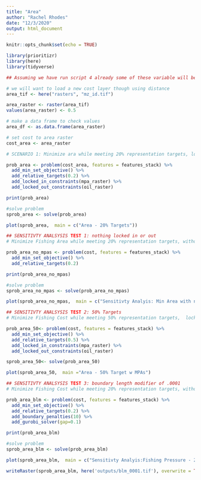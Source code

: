 ```yaml
---
title: "Area"
author: "Rachel Rhodes"
date: "12/3/2020"
output: html_document
---
```


```r
knitr::opts_chunk$set(echo = TRUE)

library(prioritizr)
library(here)
library(tidyverse)
```

```r
## Assuming we have run script 4 already some of these variable will be in the environment

# we will want to load a new cost layer though using distance
area_tif <- here("rasters", "mz_id.tif")

area_raster <- raster(area_tif)
values(area_raster) <- 0.5

# make a data frame to check values
area_df <- as.data.frame(area_raster)

# set cost to area raster
cost_area <- area_raster

```



```r
# SCENARIO 1: Minimize ara while meeting 20% representation targets, locking in MPAs, and locking out oil rigs

prob_area <- problem(cost_area, features = features_stack) %>%
  add_min_set_objective() %>%
  add_relative_targets(0.2) %>%
  add_locked_in_constraints(mpa_raster) %>%
  add_locked_out_constraints(oil_raster)

print(prob_area)

#solve problem
sprob_area <- solve(prob_area)

plot(sprob_area,  main = c("Area - 20% Targets"))

```

```r
## SENSITIVTY ANALSYSIS TEST 1: nothing locked in or out
# Minimize Fishing Area while meeting 20% representation targets, without locking in MPAs, and locking out oil rigs

prob_area_no_mpas <- problem(cost, features = features_stack) %>%
  add_min_set_objective() %>%
  add_relative_targets(0.2)

print(prob_area_no_mpas)

#solve problem
sprob_area_no_mpas <- solve(prob_area_no_mpas)

plot(sprob_area_no_mpas,  main = c("Sensitivty Analyis: Min Area with no MPAs"))
```

```r
## SENSITIVTY ANALSYSIS TEST 2: 50% Targets
# Minimize Fishing Cost while meeting 50% representation targets,  locking in MPAs, and locking out oil rigs

prob_area_50<- problem(cost, features = features_stack) %>%
  add_min_set_objective() %>%
  add_relative_targets(0.5) %>%
  add_locked_in_constraints(mpa_raster) %>%
  add_locked_out_constraints(oil_raster)

sprob_area_50<- solve(prob_area_50)

plot(sprob_area_50,  main ="Area - 50% Target w MPAs")
```

```r
## SENSITIVTY ANALSYSIS TEST 3: boundary length modifier of .0001
# Minimize Fishing Cost while meeting 20% representation targets, without locking in MPAs, and locking out oil rigs

prob_area_blm <- problem(cost, features = features_stack) %>%
  add_min_set_objective() %>%
  add_relative_targets(0.2) %>%
  add_boundary_penalties(10) %>%
  add_gurobi_solver(gap=0.1)

print(prob_area_blm)

#solve problem
sprob_area_blm <- solve(prob_area_blm)

plot(sprob_area_blm,  main = c("Sensitivty Analyis:Fishing Pressure - 20% Targets"))

writeRaster(sprob_area_blm, here('outputs/blm_0001.tif'), overwrite = TRUE)
```

